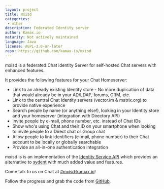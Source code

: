 ```yaml
---
layout: project
title: mxisd
categories: 
 - other
description: Federated Identity server
author: Kamax.io
maturity: Not actively maintained
language: Java
license: AGPL-3.0-or-later
repo: https://github.com/kamax-io/mxisd
---
```


mxisd is a federated Chat Identity Server for self-hosted Chat servers with enhanced features.

It provides the following features for your Chat Homeserver:

- Link to an already existing Identity store - No more duplication of data that would already be in your AD/LDAP, forums, CRM, etc.
- Link to the central Chat Identity servers (vector.im & matrix.org) to provide native experience
- Search people by name (or anything else!), looking in your Identity store and your homeserver (integration with Directory API)
- Invite people by e-mail, phone number, etc. instead of Chat IDs
- Show who's using Chat and their ID on your smartphone when looking to invite people to a Direct chat or Group chat
- Allow people to link identifiers (e-mail, phone number) to their Chat account to be locally or globally searchable
- Provide an all-in-one authentication integration

mxisd is is an implementation of the [Identity Service API](https://matrix.org/docs/spec/identity_service/unstable.html) which provides an alternative to [sydent](https://github.com/matrix-org/sydent) with much added value and features.

Come talk to us on Chat at [#mxisd:kamax.io](https://to.chat.dingshunyu.top/#/#mxisd:kamax.io)!

Follow the progress and grab the code from [GitHub](https://github.com/kamax-io/mxisd).


